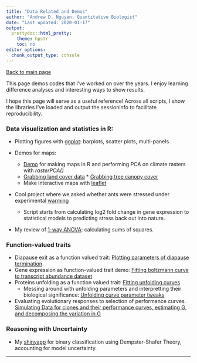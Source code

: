 ```yaml
---
title: "Data Related and Demos"
author: "Andrew D. Nguyen, Quantitative Biologist"
date: "Last updated: 2020-01-17"
output:
  prettydoc::html_pretty:
    theme: hpstr
    toc: no
editor_options: 
  chunk_output_type: console
---
```


[Back to main page](https://adnguyen.github.io/)

This page demos codes that I've worked on over the years. I enjoy learning difference analyses and interesting ways to show results. 

I hope this page will serve as a useful reference! Across all scripts, I show the libraries I've loaded and output the sessioninfo to facilitate reproducibility. 

### Data visualization and statistics in R:     

* Plotting figures with [ggplot](ggplot.html): barplots, scatter plots, multi-panels  

* Demos for maps:      
    * [Demo](RasterPCA_demo.html) for making maps in R and performing PCA on climate rasters with *rasterPCA()*       
    * [Grabbing land cover data](20160219_grabbing_land_cover_data.html)     * [Grabbing tree canopy cover](2017-03-06_tree_cover.html)    
    * Make interactive maps with [leaflet](Leaflet_code.html)

* Cool project where we asked whether ants were stressed under experimental [warming](20170508_stressed_ants_report_forSHC_NJG.html)  
    * Script starts from calculating log2 fold change in gene expression to statistical models to predicting stress back out into nature.   

* My review of [1-way ANOVA](20170601_ANOVA_vignette.html): calculating sums of squares.

### Function-valued traits  

* Diapause exit as a function valued trait: [Plotting parameters of diapause termination](2018-01-10_phases_of_diapause_exit.html)
* Gene expression as function-valued trait demo: [Fitting boltzmann curve to transcript abundance dataset](Function_valued_traits.html)    
* Proteins unfolding as a function valued trait: [Fitting unfolding curves](20170411_prelim_analyses_pog_aph_proteomics.html)      
    * Messing around with unfolding parameters and interpretting their biological significance: [Unfolding curve parameter tweaks](2020-03-12_unfolding_curves.html)    
* Evaluating evolutionary responses to selection of performance curves. [Simulating Data for clones and their performance curves, estimating G, and decomposing the variation in G](2018-01-10_simulate_perf_curves.html)

### Reasoning with Uncertainty   

* My [shinyapp](https://antdrewdnguyen.shinyapps.io/dempster_shafer/) for binary classification using Dempster-Shafer Theory, accounting for model uncertainty. 



---------



